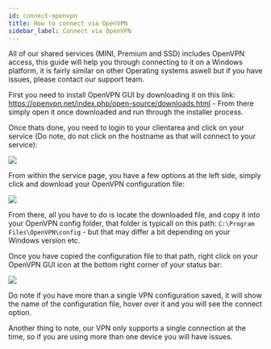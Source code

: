 ```yaml
---
id: connect-openvpn
title: How to connect via OpenVPN
sidebar_label: Connect via OpenVPN
---
```


All of our shared services (MINI, Premium and SSD) includes OpenVPN access, this guide will help you through connecting to it on a Windows platform, it is fairly similar on other Operating systems aswell but if you have issues, please contact our support team.

First you need to install OpenVPN GUI by downloading it on this link: https://openvpn.net/index.php/open-source/downloads.html - From there simply open it once downloaded and run through the installer process.

Once thats done, you need to login to your clientarea and click on your service (Do note, do not click on the hostname as that will connect to your service):

![](http://i.imgur.com/92Je4Sn.png)

From within the service page, you have a few options at the left side, simply click and download your OpenVPN configuration file:

![](http://i.imgur.com/TDdrNkY.png)

From there, all you have to do is locate the downloaded file, and copy it into your OpenVPN config folder, that folder is typicall on this path: `C:\Program Files\OpenVPN\config` - but that may differ a bit depending on your Windows version etc.

Once you have copied the configuration file to that path, right click on your OpenVPN GUI icon at the bottom right corner of your status bar:

![](http://i.imgur.com/8tSeT32.png)

Do note if you have more than a single VPN configuration saved, it will show the name of the configuration file, hover over it and you will see the connect option.

Another thing to note, our VPN only supports a single connection at the time, so if you are using more than one device you will have issues.


<Ticket />

